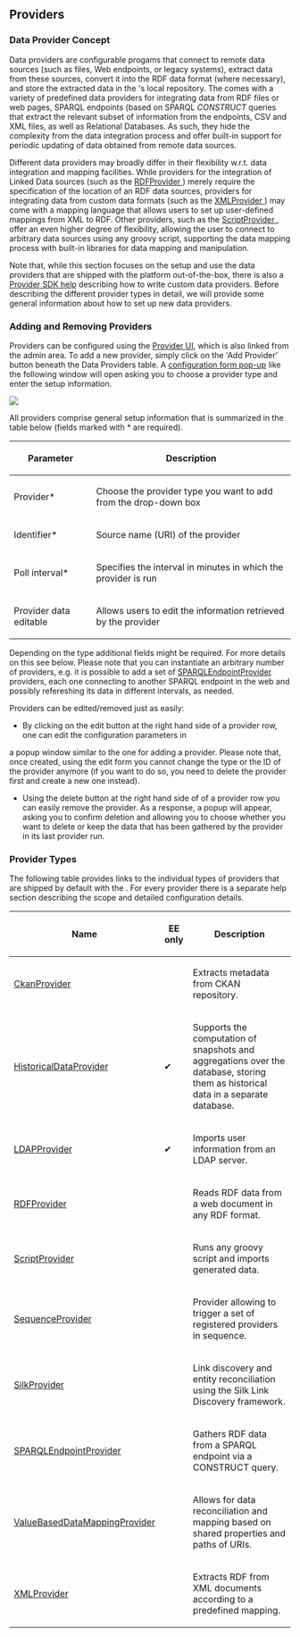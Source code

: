 == Providers ==
=== Data Provider Concept ===
Data providers are configurable progams that connect to remote data sources (such as files, Web endpoints, or legacy systems), extract data from these sources, convert it into the RDF data format (where necessary), and store the extracted data in the {{PRODUCT}}'s local repository. The {{PRODUCT}} comes with a variety of predefined data providers for integrating data from RDF files or web pages, SPARQL endpoints (based on SPARQL <i>CONSTRUCT</i> queries that extract the relevant subset of information from the endpoints, CSV and XML files, as well as Relational Databases. As such, they hide the complexity from the data integration process and offer built-in support for periodic updating of data obtained from remote data sources.

Different data providers may broadly differ in their flexibility w.r.t. data integration and mapping facilities. While providers for the integration of Linked Data sources (such as the [[ Help:RDFProvider | RDFProvider ]]) merely require the specification of the location of an RDF data sources, providers for integrating data from custom data formats (such as the [[ Help:XMLProvider | XMLProvider ]]) may come with a mapping language that allows users to set up user-defined mappings from XML to RDF. Other providers, such as the [[ Help:ScriptProvider | ScriptProvider ]], offer an even higher degree of flexibility, allowing the user to connect to arbitrary data sources using any groovy script, supporting the data mapping process with built-in libraries for data mapping and manipulation.

Note that, while this section focuses on the setup and use the data providers that are shipped with the {{PRODUCT}} platform out-of-the-box, there is also a [[Help:ProviderSDK|Provider SDK help]] describing how to write custom data providers. Before describing the different provider types in detail, we will provide some general information about how to set up new data providers.


<h3>Adding and Removing Providers</h3>
Providers can be configured using the [[Admin:Providers | Provider UI]], which is also linked from the admin area. To add a new provider, simply click on the 'Add Provider' button beneath the Data Providers table. A [[Help:ConfigurationForm|configuration form pop-up]] like the following window will open asking you to choose a provider type and enter the setup information.

<img src="../images/help/providersUI.png" />

All providers comprise general setup information that is summarized in the table below (fields marked with * are required).

{| class="sortable wikitable" 
|-
! Parameter
! Description
|-
| Provider*
| Choose the provider type you want to add from the drop-down box
|-
| Identifier*
| Source name (URI) of the provider
|-
| Poll interval*
| Specifies the interval in minutes in which the provider is run 
|-
| Provider data editable
| Allows users to edit the information retrieved by the provider
|}

Depending on the type additional fields might be required. For more details on this see below. Please note that you can instantiate an arbitrary number of providers, e.g. it is possible to add a set of [[ Help:SPARQLEndpointProvider | SPARQLEndpointProvider ]]  providers, each one connecting to another SPARQL endpoint in the web and possibly refereshing its data in different intervals, as needed.

Providers can be edited/removed just as easily:
* By clicking on the edit button at the right hand side of a provider row, one can edit the configuration parameters in
a popup window similar to the one for adding a provider. Please note that, once created, using the edit form you cannot change the type or the ID of the provider anymore (if you want to do so, you need to delete the provider first and create a new one instead).
* Using the delete button at the right hand side of of a provider row you can easily remove the provider. As a response, a popup will appear, asking you to confirm deletion and allowing you to choose whether you want to delete or keep the data that has been gathered by the provider in its last provider run.


<h3>Provider Types</h3>
The following table provides links to the individual types of providers that are shipped by default with the {{PRODUCT}}. For every provider there is a separate help section describing the scope and detailed configuration details.

{|class="wikitable sortable"
|-
! Name
! EE only
! Description
|-
| [[ Help:CkanProvider | CkanProvider ]]
| &#32;
| Extracts metadata from CKAN repository.
|-
| [[ Help:HistoricalDataProvider | HistoricalDataProvider]]
| &#10004;
| Supports the computation of snapshots and aggregations over the database, storing them as historical data in a separate database.
|-
| [[ Help:LDAPProvider | LDAPProvider ]]
| &#10004;
| Imports user information from an LDAP server.
|-
| [[ Help:RDFProvider | RDFProvider ]] 
| &#32;
| Reads RDF data from a web document in any RDF format.
|-
| [[ Help:ScriptProvider | ScriptProvider ]] 
| &#32;
| Runs any groovy script and imports generated data.
|-
| [[ Help:SequenceProvider | SequenceProvider ]] 
| &#32;
| Provider allowing to trigger a set of registered providers in sequence.
|-
| [[ Help:SilkProvider | SilkProvider ]] 
| &#32;
| Link discovery and entity reconciliation using the Silk Link Discovery framework.
|-
| [[ Help:SPARQLEndpointProvider | SPARQLEndpointProvider ]] 
| &#32;
| Gathers RDF data from a SPARQL endpoint via a CONSTRUCT query.
|-
| [[ Help:ValueBasedDataMappingProvider | ValueBasedDataMappingProvider ]]
| &#32;
| Allows for data reconciliation and mapping based on shared properties and paths of URIs.
|-
| [[ Help:XMLProvider | XMLProvider ]]
| &#32;
| Extracts RDF from XML documents according to a predefined mapping.
|}